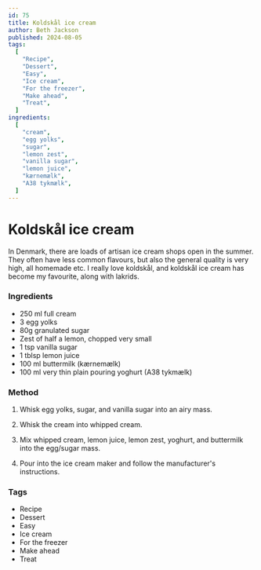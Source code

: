 ```yaml
---
id: 75
title: Koldskål ice cream
author: Beth Jackson
published: 2024-08-05
tags:
  [
    "Recipe",
    "Dessert",
    "Easy",
    "Ice cream",
    "For the freezer",
    "Make ahead",
    "Treat",
  ]
ingredients:
  [
    "cream",
    "egg yolks",
    "sugar",
    "lemon zest",
    "vanilla sugar",
    "lemon juice",
    "kærnemælk",
    "A38 tykmælk",
  ]
---
```


# Koldskål ice cream

<BlogTextWrapper>

In Denmark, there are loads of artisan ice cream shops open in the summer. They often have less common flavours, but also the general quality is very high, all homemade etc. I really love koldskål, and koldskål ice cream has become my favourite, along with lakrids.

</BlogTextWrapper>

<BlogTextWrapper>

### Ingredients

- 250 ml full cream
- 3 egg yolks
- 80g granulated sugar
- Zest of half a lemon, chopped very small
- 1 tsp vanilla sugar
- 1 tblsp lemon juice
- 100 ml buttermilk (kærnemælk)
- 100 ml very thin plain pouring yoghurt (A38 tykmælk)

</BlogTextWrapper>

<BlogTextWrapper>

### Method

1. Whisk egg yolks, sugar, and vanilla sugar into an airy mass.

2. Whisk the cream into whipped cream.

3. Mix whipped cream, lemon juice, lemon zest, yoghurt, and buttermilk into the egg/sugar mass.

4. Pour into the ice cream maker and follow the manufacturer's instructions.

</BlogTextWrapper>

<BlogTextWrapper>

### Tags

- Recipe
- Dessert
- Easy
- Ice cream
- For the freezer
- Make ahead
- Treat

</BlogTextWrapper>
